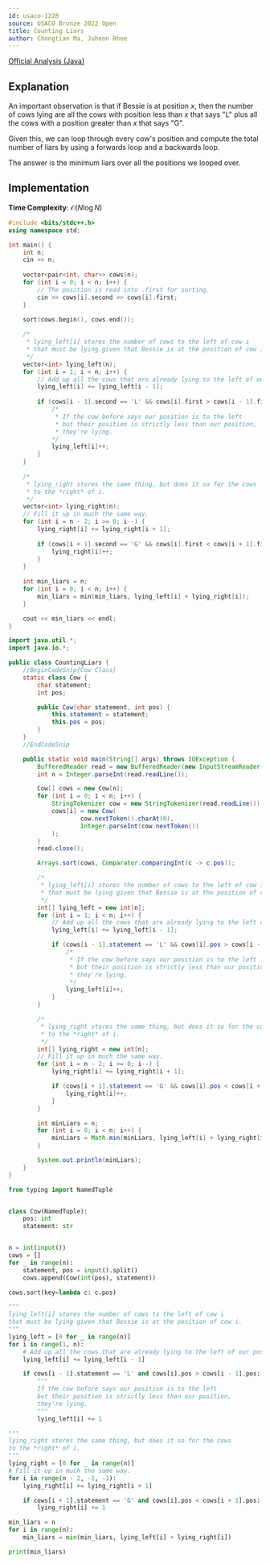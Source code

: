```yaml
---
id: usaco-1228
source: USACO Bronze 2022 Open
title: Counting Liars
author: Chongtian Ma, Juheon Rhee
---
```


[Official Analysis (Java)](http://www.usaco.org/current/data/sol_prob2_bronze_open22.html)

## Explanation

An important observation is that if Bessie is at position $x$, then the number of cows lying are all the
cows with position less than $x$ that says "L" plus all the cows with a position greater than $x$ that says
"G".

Given this, we can loop through every cow's position and compute the total number 
of liars by using a forwards loop and a backwards loop.

The answer is the minimum liars over all the positions we looped over.

## Implementation

**Time Complexity**: $\mathcal{O}(N \log N)$

<LanguageSection>
<CPPSection>

```cpp
#include <bits/stdc++.h>
using namespace std;

int main() {
	int n;
	cin >> n;
	
	vector<pair<int, char>> cows(n);
	for (int i = 0; i < n; i++) {
		// The position is read into .first for sorting.
		cin >> cows[i].second >> cows[i].first;
	}

	sort(cows.begin(), cows.end());
	
	/*
	 * lying_left[i] stores the number of cows to the left of cow i
	 * that must be lying given that Bessie is at the position of cow i.
	 */
	vector<int> lying_left(n);
	for (int i = 1; i < n; i++) {
		// Add up all the cows that are already lying to the left of our pos.
		lying_left[i] += lying_left[i - 1];
		
		if (cows[i - 1].second == 'L' && cows[i].first > cows[i - 1].first) {
			/*
			 * If the cow before says our position is to the left
			 * but their position is strictly less than our position,
			 * they're lying.
			*/
			lying_left[i]++;
		}
	}
	
	/*
	 * lying_right stores the same thing, but does it so for the cows
	 * to the *right* of i.
	 */
	vector<int> lying_right(n);
	// Fill it up in much the same way.
	for (int i = n - 2; i >= 0; i--) {
		lying_right[i] += lying_right[i + 1];
		
		if (cows[i + 1].second == 'G' && cows[i].first < cows[i + 1].first) {
			lying_right[i]++;
		}
	}
	
	int min_liars = n;
	for (int i = 0; i < n; i++) {
		min_liars = min(min_liars, lying_left[i] + lying_right[i]);
	}

	cout << min_liars << endl;
}
```

</CPPSection>
<JavaSection>

```java
import java.util.*;
import java.io.*;

public class CountingLiars {
	//BeginCodeSnip{Cow Class}
	static class Cow {
		char statement;
		int pos;

		public Cow(char statement, int pos) {
			this.statement = statement;
			this.pos = pos;
		}
	}
	//EndCodeSnip

	public static void main(String[] args) throws IOException {
		BufferedReader read = new BufferedReader(new InputStreamReader(System.in));
		int n = Integer.parseInt(read.readLine());

		Cow[] cows = new Cow[n];
		for (int i = 0; i < n; i++) {
			StringTokenizer cow = new StringTokenizer(read.readLine());
			cows[i] = new Cow(
					cow.nextToken().charAt(0),
					Integer.parseInt(cow.nextToken())
			);
		}
		read.close();

		Arrays.sort(cows, Comparator.comparingInt(c -> c.pos));

		/*
		 * lying_left[i] stores the number of cows to the left of cow i
		 * that must be lying given that Bessie is at the position of cow i.
		 */
		int[] lying_left = new int[n];
		for (int i = 1; i < n; i++) {
			// Add up all the cows that are already lying to the left of our pos.
			lying_left[i] += lying_left[i - 1];

			if (cows[i - 1].statement == 'L' && cows[i].pos > cows[i - 1].pos) {
				/*
				 * If the cow before says our position is to the left
				 * but their position is strictly less than our position,
				 * they're lying.
				 */
				lying_left[i]++;
			}
		}

		/*
		 * lying_right stores the same thing, but does it so for the cows
		 * to the *right* of i.
		 */
		int[] lying_right = new int[n];
		// Fill it up in much the same way.
		for (int i = n - 2; i >= 0; i--) {
			lying_right[i] += lying_right[i + 1];

			if (cows[i + 1].statement == 'G' && cows[i].pos < cows[i + 1].pos) {
				lying_right[i]++;
			}
		}

		int minLiars = n;
		for (int i = 0; i < n; i++) {
			minLiars = Math.min(minLiars, lying_left[i] + lying_right[i]);
		}

		System.out.println(minLiars);
	}
}
```

</JavaSection>
<PySection>

```python
from typing import NamedTuple


class Cow(NamedTuple):
	pos: int
	statement: str


n = int(input())
cows = []
for _ in range(n):
	statement, pos = input().split()
	cows.append(Cow(int(pos), statement))

cows.sort(key=lambda c: c.pos)

"""
lying_left[i] stores the number of cows to the left of cow i
that must be lying given that Bessie is at the position of cow i.
"""
lying_left = [0 for _ in range(n)]
for i in range(1, n):
	# Add up all the cows that are already lying to the left of our pos.
	lying_left[i] += lying_left[i - 1]

	if cows[i - 1].statement == 'L' and cows[i].pos > cows[i - 1].pos:
		"""
		If the cow before says our position is to the left
		but their position is strictly less than our position,
		they're lying.
		"""
		lying_left[i] += 1

"""
lying_right stores the same thing, but does it so for the cows
to the *right* of i.
"""
lying_right = [0 for _ in range(n)]
# Fill it up in much the same way.
for i in range(n - 2, -1, -1):
	lying_right[i] += lying_right[i + 1]

	if cows[i + 1].statement == 'G' and cows[i].pos < cows[i + 1].pos:
		lying_right[i] += 1

min_liars = n
for i in range(n):
	min_liars = min(min_liars, lying_left[i] + lying_right[i])

print(min_liars)
```

</PySection>
</LanguageSection>
